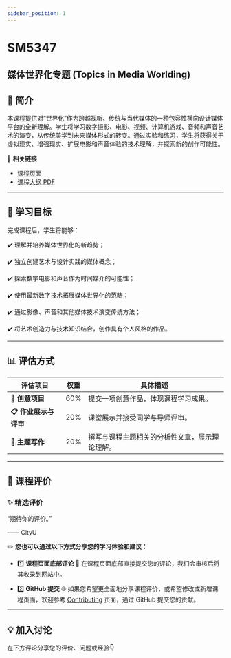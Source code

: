 ```yaml
---
sidebar_position: 1
---
```


# SM5347
## 媒体世界化专题 (Topics in Media Worlding)

## **📘 简介**
本课程提供对“世界化”作为跨越视听、传统与当代媒体的一种包容性横向设计媒体平台的全新理解。学生将学习数字摄影、电影、视频、计算机游戏、音频和声音艺术的演变，从传统美学到未来媒体形式的转变。通过实验和练习，学生将获得关于虚拟现实、增强现实、扩展电影和声音体验的技术理解，并探索新的创作可能性。

🔗 **相关链接**
- [课程页面](https://www.cityu.edu.hk/catalogue/pg/202425/course/SM5347.htm)
- [课程大纲 PDF](https://www.cityu.edu.hk/catalogue/pg/202425/course/SM5347.pdf)

---

## **🎯 学习目标**

完成课程后，学生将能够：

✔️ 理解并培养媒体世界化的新趋势；

✔️ 独立创建艺术与设计实践的媒体概念；

✔️ 探索数字电影和声音作为时间媒介的可能性；

✔️ 使用最新数字技术拓展媒体世界化的范畴；

✔️ 通过影像、声音和其他媒体技术演变传统方法；

✔️ 将艺术创造力与技术知识结合，创作具有个人风格的作品。

---

## **📊 评估方式**

| **评估项目**          | **权重** | **具体描述**                                                                                       |
|----------------------|---------|---------------------------------------------------------------------------------------------------|
| **📂 创意项目**       | 60%      | 提交一项创意作品，体现课程学习成果。                                                                 |
| **📋 作业展示与评审**  | 20%      | 课堂展示并接受同学与导师评审。                                                                       |
| **📂 主题写作**       | 20%      | 撰写与课程主题相关的分析性文章，展示理论理解。                                                        |

---

## **💬 课程评价**

### ✨ **精选评价**
<div className={commentStyles.commentBox}>
    <p className={commentStyles.commentText}>
        “期待你的评价。”
    </p>
    <p className={commentStyles.commentAuthor}>—— CityU</p>
</div>

✏️ **您也可以通过以下方式分享您的学习体验和建议：**

- 1️⃣ **课程页面底部评论**
💬 在课程页面底部直接提交您的评论，我们会审核后将其收录到网站中。

- 2️⃣ **GitHub 提交**
🌐 如果您希望更全面地分享课程评价，或希望修改或新增课程页面，欢迎参考 [Contributing](https://penjc.github.io/cityU-navigator/contributing) 页面，通过 GitHub 提交您的贡献。

---

## **💡 加入讨论**

在下方评论分享您的评价、问题或经验👇
<Utterances />